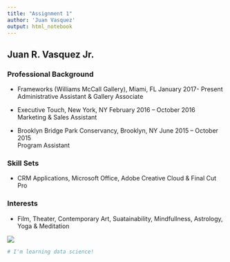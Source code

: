 ```yaml
---
title: "Assignment 1"
author: 'Juan Vasquez'
output: html_notebook
---
```


## Juan R. Vasquez Jr.

### Professional Background

* Frameworks (Williams McCall Gallery), Miami, FL                                                        January 2017- Present  
  Administrative Assistant & Gallery Associate 
 
* Executive Touch, New York, NY 						                                                      February 2016 – October 2016  
  Marketing & Sales Assistant 

* Brooklyn Bridge Park Conservancy, Brooklyn, NY	 				                                            June 2015 – October 2015  
  Program Assistant 

### Skill Sets 
* CRM Applications, Microsoft Office, Adobe Creative Cloud & Final Cut Pro

### Interests
* Film, Theater, Contemporary Art, Suatainability, Mindfullness, Astrology, Yoga & Meditation 

![](IMG_1228.jpg)

```r
# I'm learning data science!
```
